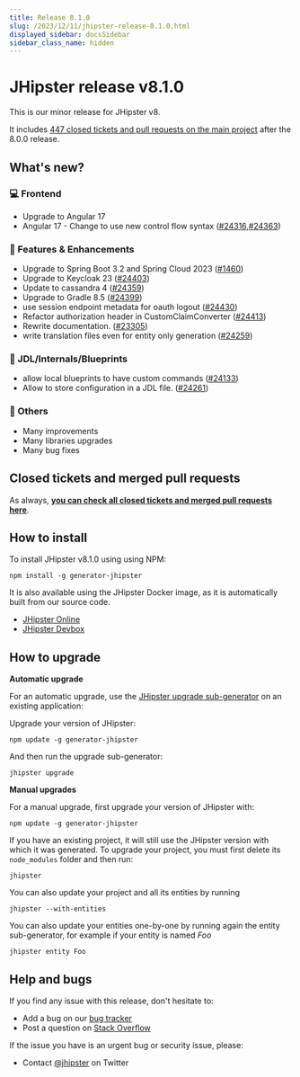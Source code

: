 ```yaml
---
title: Release 8.1.0
slug: /2023/12/11/jhipster-release-8.1.0.html
displayed_sidebar: docsSidebar
sidebar_class_name: hidden
---
```


# JHipster release v8.1.0

This is our minor release for JHipster v8.

It includes [447 closed tickets and pull requests on the main project](https://github.com/jhipster/generator-jhipster/issues?q=is:closed+milestone:8.1.0) after the 8.0.0 release.

## What's new?

### :computer: Frontend

- Upgrade to Angular 17
- Angular 17 - Change to use new control flow syntax ([#24316](https://github.com/jhipster/generator-jhipster/pull/24316),[#24363](https://github.com/jhipster/generator-jhipster/pull/24363))

### :gem: Features & Enhancements

- Upgrade to Spring Boot 3.2 and Spring Cloud 2023 ([#1460](https://github.com/jhipster/jhipster-bom/pull/1460))
- Upgrade to Keycloak 23 ([#24403](https://github.com/jhipster/generator-jhipster/pull/24403))
- Update to cassandra 4 ([#24359](https://github.com/jhipster/generator-jhipster/pull/24359))
- Upgrade to Gradle 8.5 ([#24399](https://github.com/jhipster/generator-jhipster/pull/24399))
- use session endpoint metadata for oauth logout ([#24430](https://github.com/jhipster/generator-jhipster/pull/24430))
- Refactor authorization header in CustomClaimConverter ([#24413](https://github.com/jhipster/generator-jhipster/pull/24413))
- Rewrite documentation. ([#23305](https://github.com/jhipster/generator-jhipster/pull/23305))
- write translation files even for entity only generation ([#24259](https://github.com/jhipster/generator-jhipster/pull/24259))

### :paw_prints: JDL/Internals/Blueprints

- allow local blueprints to have custom commands ([#24133](https://github.com/jhipster/generator-jhipster/pull/24133))
- Allow to store configuration in a JDL file. ([#24261](https://github.com/jhipster/generator-jhipster/pull/24261))

### :scroll: Others

- Many improvements
- Many libraries upgrades
- Many bug fixes

## Closed tickets and merged pull requests

As always, **[you can check all closed tickets and merged pull requests here](https://github.com/jhipster/generator-jhipster/issues?q=is:closed+milestone:8.1.0)**.

## How to install

To install JHipster v8.1.0 using using NPM:

    npm install -g generator-jhipster

It is also available using the JHipster Docker image, as it is automatically built from our source code.

- [JHipster Online](https://start.jhipster.tech)
- [JHipster Devbox](https://github.com/jhipster/jhipster-devbox)

## How to upgrade

**Automatic upgrade**

For an automatic upgrade, use the [JHipster upgrade sub-generator](/upgrading-an-application/) on an existing application:

Upgrade your version of JHipster:

```
npm update -g generator-jhipster
```

And then run the upgrade sub-generator:

```
jhipster upgrade
```

**Manual upgrades**

For a manual upgrade, first upgrade your version of JHipster with:

```
npm update -g generator-jhipster
```

If you have an existing project, it will still use the JHipster version with which it was generated.
To upgrade your project, you must first delete its `node_modules` folder and then run:

```
jhipster
```

You can also update your project and all its entities by running

```
jhipster --with-entities
```

You can also update your entities one-by-one by running again the entity sub-generator, for example if your entity is named _Foo_

```
jhipster entity Foo
```

## Help and bugs

If you find any issue with this release, don't hesitate to:

- Add a bug on our [bug tracker](https://github.com/jhipster/generator-jhipster/issues?state=open)
- Post a question on [Stack Overflow](http://stackoverflow.com/tags/jhipster/info)

If the issue you have is an urgent bug or security issue, please:

- Contact [@jhipster](https://twitter.com/jhipster) on Twitter

